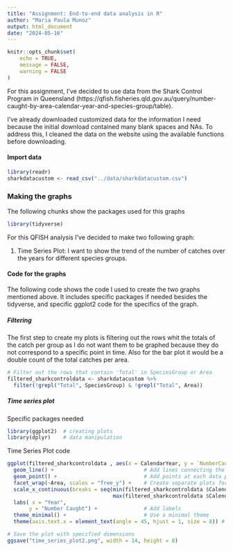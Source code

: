 ```yaml
---
title: "Assignment: End-to-end data analysis in R"
author: "Maria Paula Munoz"
output: html_document
date: "2024-05-16"
---
```


```r
knitr::opts_chunk$set(
	echo = TRUE,
	message = FALSE,
	warning = FALSE
)
```

For this assignment, I've decided to use data from the Shark Control Program in Queensland (https://qfish.fisheries.qld.gov.au/query/number-caught-by-area-calendar-year-and-species-group/table). 

I've already downloaded customized data for the information I need because the initial download contained many blank spaces and NAs. To address this, I cleaned the data on the website using the available functions before downloading.

#### Import data

```r
library(readr)
sharkdatacustom <- read_csv("../data/sharkdatacustom.csv")
```

### Making the graphs 

The following chunks show the packages used for this graphs

```r
library(tidyverse)
```

For this QFISH analysis I've decided to make two following graph:

1. Time Series Plot: I want to show the trend of the number of catches over the years for different species groups.

#### Code for the graphs 
The following code shows the code I used to create the two graphs mentioned above. It includes specific packages if needed besides the tidyverse, and specific ggplot2 code for the specifics of the graph. 

##### Filtering 
The first step to create my plots is filtering out the rows whit the totals of the catch per group as I do not want them to be graphed because they do not correspond to a specific point in time. Also for the bar plot it would be a double count of the total catches per area. 

```r
# Filter out the rows that contain 'Total' in SpeciesGroup or Area
filtered_sharkcontroldata <- sharkdatacustom %>% 
  filter(!grepl("Total", SpeciesGroup) & !grepl("Total", Area))

```

##### Time series plot 

Specific packages needed 
```r
library(ggplot2)  # creating plots
library(dplyr)    # data manipulation
```

Time Series Plot code 
```r
ggplot(filtered_sharkcontroldata , aes(x = CalendarYear, y = `NumberCaught Total`, color = SpeciesGroup, group = SpeciesGroup)) +
  geom_line() +                             # Add lines connecting the points
  geom_point() +                            # Add points at each data point
  facet_wrap(~Area, scales = "free_y") +    # Create separate plots for each area with independent y scales
  scale_x_continuous(breaks = seq(min(filtered_sharkcontroldata $CalendarYear, na.rm = TRUE), 
                                  max(filtered_sharkcontroldata $CalendarYear, na.rm = TRUE), by = 2)) + # Set x-axis breaks  every 2 years so the years don't overlap
  labs( x = "Year", 
       y = "Number Caught") +               # Add labels 
  theme_minimal() +                         # Use a minimal theme 
  theme(axis.text.x = element_text(angle = 45, hjust = 1, size = 8)) # Rotate and adjust x-axis text                      

# Save the plot with specified dimensions
ggsave("time_series_plot2.png", width = 14, height = 8)
```



 